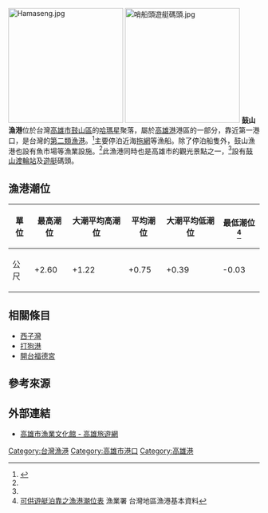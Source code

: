 [[File:Hamaseng.jpg|230px]]
[[File:哨船頭遊艇碼頭.jpg|230px]]
'''鼓山漁港'''位於台灣[[高雄市|高雄市]][[鼓山區|鼓山區]]的[[哈瑪星|哈瑪星]]聚落，屬於[[高雄港|高雄港]]港區的一部分，靠近第一港口，是台灣的[[台灣漁港列表|第二類漁港]]。<ref name="kcmb">{{cite web|url=https://kcmb.kcg.gov.tw/cp.aspx?n=12DBDF1D77EBD03A|title=鼓山漁港|accessdate=|publisher=高雄市政府海洋局}}</ref>主要停泊近海[[拖網|拖網]]等漁船。除了停泊船隻外，鼓山漁港也設有魚市場等漁業設施。<ref name="kcmb"/>此漁港同時也是高雄市的觀光景點之一，<ref name="kcmb"/>設有[[鼓山渡輪站|鼓山渡輪站]]及[[遊艇|遊艇]]碼頭。

==漁港潮位==
{| class="wikitable"
|-
! 單位 !! 最高潮位 !! 大潮平均高潮位 !! 平均潮位 !! 大潮平均低潮位 !! 最低潮位<ref>[http://www.ship.org.tw/boating/%E5%8F%AF%E4%BE%9B%E9%81%8A%E8%89%87%E6%B3%8A%E9%9D%A0%E4%B9%8B%E6%BC%81%E6%B8%AF%E6%BD%AE%E4%BD%8D%E8%A1%A8.pdf 可供遊艇泊靠之漁港潮位表] {{Wayback|url=http://www.ship.org.tw/boating/%E5%8F%AF%E4%BE%9B%E9%81%8A%E8%89%87%E6%B3%8A%E9%9D%A0%E4%B9%8B%E6%BC%81%E6%B8%AF%E6%BD%AE%E4%BD%8D%E8%A1%A8.pdf |date=20140725095539 }}漁業署 台灣地區漁港基本資料</ref>
|-
| 公尺 || +2.60|| +1.22 || +0.75 || +0.39 || -0.03
|}

==相關條目==
*[[西子灣|西子灣]]
*[[打狗港|打狗港]]
*[[開台福德宮|開台福德宮]]

==參考來源==
{{reflist}}

==外部連結==
{{commonscat|Gushan Fishing Port}}
*[https://khh.travel/Article.aspx?a=6258&l=1&stype=1056&sitem=4079 高雄市漁業文化館 - 高雄旅遊網]

{{台灣漁港}}

[[Category:台灣漁港|Category:台灣漁港]]
[[Category:高雄市港口|Category:高雄市港口]]
[[Category:高雄港|Category:高雄港]]